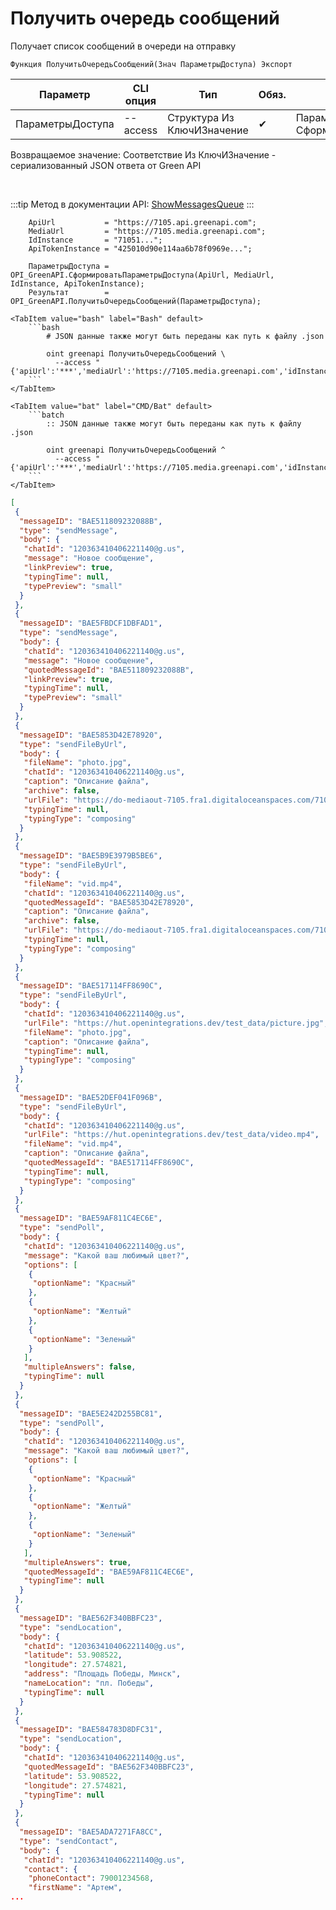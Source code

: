 ﻿---
sidebar_position: 1
description: Получить очередь сообщений и другие функции для работы с Green API в Открытом пакете интеграций - бесплатной open-source библиотеке интеграций для 1С:Предприятие 8, OneScript и CLI
keywords: [1C, 1С, 1С:Предприятие, 1С:Предприятие 8.3, API, Интеграция, Сервисы, Обмен, OneScript, CLI, Green API]
---


# Получить очередь сообщений
 Получает список сообщений в очереди на отправку



`Функция ПолучитьОчередьСообщений(Знач ПараметрыДоступа) Экспорт`

  | Параметр | CLI опция | Тип | Обяз. | Назначение |
  |-|-|-|-|-|
  | ПараметрыДоступа | --access | Структура Из КлючИЗначение | &#x2714; | Параметры доступа. См. СформироватьПараметрыДоступа |

  
  Возвращаемое значение:   Соответствие Из КлючИЗначение - сериализованный JSON ответа от Green API

<br/>

:::tip
Метод в документации API: [ShowMessagesQueue](https://green-api.com/docs/api/queues/ShowMessagesQueue/)
:::
<br/>


```bsl title="Пример использования для 1С:Предприятие/OneScript"
    ApiUrl           = "https://7105.api.greenapi.com";
    MediaUrl         = "https://7105.media.greenapi.com";
    IdInstance       = "71051...";
    ApiTokenInstance = "425010d90e114aa6b78f0969e...";

    ПараметрыДоступа = OPI_GreenAPI.СформироватьПараметрыДоступа(ApiUrl, MediaUrl, IdInstance, ApiTokenInstance);
    Результат        = OPI_GreenAPI.ПолучитьОчередьСообщений(ПараметрыДоступа);
```
    

 <Tabs>
  
    <TabItem value="bash" label="Bash" default>
        ```bash
            # JSON данные также могут быть переданы как путь к файлу .json
            
            oint greenapi ПолучитьОчередьСообщений \
              --access "{'apiUrl':'***','mediaUrl':'https://7105.media.greenapi.com','idInstance':'7105187566','apiTokenInstance':'***'}"
        ```
    </TabItem>
  
    <TabItem value="bat" label="CMD/Bat" default>
        ```batch
            :: JSON данные также могут быть переданы как путь к файлу .json
            
            oint greenapi ПолучитьОчередьСообщений ^
              --access "{'apiUrl':'***','mediaUrl':'https://7105.media.greenapi.com','idInstance':'7105187566','apiTokenInstance':'***'}"
        ```
    </TabItem>
</Tabs>


```json title="Результат"
[
 {
  "messageID": "BAE511809232088B",
  "type": "sendMessage",
  "body": {
   "chatId": "120363410406221140@g.us",
   "message": "Новое сообщение",
   "linkPreview": true,
   "typingTime": null,
   "typePreview": "small"
  }
 },
 {
  "messageID": "BAE5FBDCF1DBFAD1",
  "type": "sendMessage",
  "body": {
   "chatId": "120363410406221140@g.us",
   "message": "Новое сообщение",
   "quotedMessageId": "BAE511809232088B",
   "linkPreview": true,
   "typingTime": null,
   "typePreview": "small"
  }
 },
 {
  "messageID": "BAE5853D42E78920",
  "type": "sendFileByUrl",
  "body": {
   "fileName": "photo.jpg",
   "chatId": "120363410406221140@g.us",
   "caption": "Описание файла",
   "archive": false,
   "urlFile": "https://do-mediaout-7105.fra1.digitaloceanspaces.com/7105187566/9ab61e23-d53f-4b1e-a938-b5d1e2d111af.jpg",
   "typingTime": null,
   "typingType": "composing"
  }
 },
 {
  "messageID": "BAE5B9E3979B5BE6",
  "type": "sendFileByUrl",
  "body": {
   "fileName": "vid.mp4",
   "chatId": "120363410406221140@g.us",
   "quotedMessageId": "BAE5853D42E78920",
   "caption": "Описание файла",
   "archive": false,
   "urlFile": "https://do-mediaout-7105.fra1.digitaloceanspaces.com/7105187566/04040e05-69fe-4c71-8b4e-af8b27f0b993.mp4",
   "typingTime": null,
   "typingType": "composing"
  }
 },
 {
  "messageID": "BAE517114FF8690C",
  "type": "sendFileByUrl",
  "body": {
   "chatId": "120363410406221140@g.us",
   "urlFile": "https://hut.openintegrations.dev/test_data/picture.jpg",
   "fileName": "photo.jpg",
   "caption": "Описание файла",
   "typingTime": null,
   "typingType": "composing"
  }
 },
 {
  "messageID": "BAE52DEF041F096B",
  "type": "sendFileByUrl",
  "body": {
   "chatId": "120363410406221140@g.us",
   "urlFile": "https://hut.openintegrations.dev/test_data/video.mp4",
   "fileName": "vid.mp4",
   "caption": "Описание файла",
   "quotedMessageId": "BAE517114FF8690C",
   "typingTime": null,
   "typingType": "composing"
  }
 },
 {
  "messageID": "BAE59AF811C4EC6E",
  "type": "sendPoll",
  "body": {
   "chatId": "120363410406221140@g.us",
   "message": "Какой ваш любимый цвет?",
   "options": [
    {
     "optionName": "Красный"
    },
    {
     "optionName": "Желтый"
    },
    {
     "optionName": "Зеленый"
    }
   ],
   "multipleAnswers": false,
   "typingTime": null
  }
 },
 {
  "messageID": "BAE5E242D255BC81",
  "type": "sendPoll",
  "body": {
   "chatId": "120363410406221140@g.us",
   "message": "Какой ваш любимый цвет?",
   "options": [
    {
     "optionName": "Красный"
    },
    {
     "optionName": "Желтый"
    },
    {
     "optionName": "Зеленый"
    }
   ],
   "multipleAnswers": true,
   "quotedMessageId": "BAE59AF811C4EC6E",
   "typingTime": null
  }
 },
 {
  "messageID": "BAE562F340BBFC23",
  "type": "sendLocation",
  "body": {
   "chatId": "120363410406221140@g.us",
   "latitude": 53.908522,
   "longitude": 27.574821,
   "address": "Площадь Победы, Минск",
   "nameLocation": "пл. Победы",
   "typingTime": null
  }
 },
 {
  "messageID": "BAE584783D8DFC31",
  "type": "sendLocation",
  "body": {
   "chatId": "120363410406221140@g.us",
   "quotedMessageId": "BAE562F340BBFC23",
   "latitude": 53.908522,
   "longitude": 27.574821,
   "typingTime": null
  }
 },
 {
  "messageID": "BAE5ADA7271FA8CC",
  "type": "sendContact",
  "body": {
   "chatId": "120363410406221140@g.us",
   "contact": {
    "phoneContact": 79001234568,
    "firstName": "Артем",
...
```

